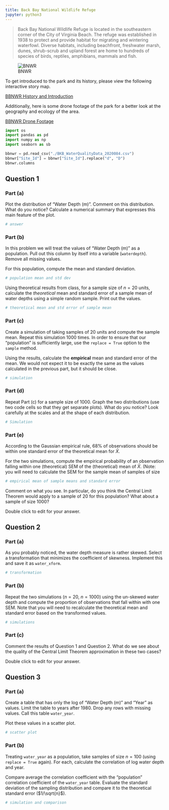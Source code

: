 ```yaml
---
title: Back Bay National Wildlife Refuge
jupyter: python3
---
```


> Back Bay National Wildlife Refuge is located in the southeastern corner of the City of Virginia Beach. The refuge was established in 1938 to protect and provide habitat for migrating and wintering waterfowl. Diverse habitats, including beachfront, freshwater marsh, dunes, shrub-scrub and upland forest are home to hundreds of species of birds, reptiles, amphibians, mammals and fish.

![BNWR](https://www.fws.gov/sites/default/files/styles/banner_image_xl/public/banner_images/2020-09/waterfowl%20%28tundras%29.jpg?h=0c8d0f81&itok=NcZlpD27)


To get introduced to the park and its history, please view the following interactive story map.

[BBNWR History and Introduction](https://storymaps.arcgis.com/stories/960d9db38cca4f3d8d38111119b9874f)

Additionally, here is some drone footage of the park for a better look at the geography and ecology of the area.

[BBNWR Drone Footage](https://www.youtube.com/watch?v=NlW330aBTCc)

```python
import os
import pandas as pd
import numpy as np
import seaborn as sb
```

```python
bbnwr = pd.read_csv("./BKB_WaterQualityData_2020084.csv")
bbnwr["Site_Id"] = bbnwr["Site_Id"].replace("d", "D")
bbnwr.columns
```

## Question 1


### Part (a)

Plot the distribution of "Water Depth (m)". Comment on this distribution. What do you notice? Calculate a numerical summary that expresses this main feature of the plot.

```python
# answer 
```

### Part (b)

In this problem we will treat the values of "Water Depth (m)" as a population. Pull out this column by itself into a variable (`waterdepth`). Remove all missing values.

For this population, compute the mean and standard deviation.

```python
# population mean and std dev
```



Using theoretical results from class, for a sample size of $n = 20$ units, calculate the *theoretical* mean and standard error of a sample mean of water depths using a simple random sample. Print out the values.

```python
# theoretical mean and std error of sample mean
```



### Part (c)

Create a simulation of taking samples of 20 units and compute the sample mean. Repeat this simulation 1000 times. In order to ensure that our "population" is sufficiently large, use the `replace = True` option to the `sample` method.

Using the results, calculate the **empirical** mean and standard error of the mean. We would not expect it to be exactly the same as the values calculated in the previous part, but it should be close.

```python
# simulation
```


### Part (d)

Repeat Part (c) for a sample size of 1000. Graph the two distributions (use two code cells so that they get separate plots). What do you notice? Look carefully at the scales and at the shape of each distribution.

```python
# Simulation 
```

### Part (e)

According to the Gaussian empirical rule, 68% of observations should be within one standard error of the theoretical mean for $\bar X$.

For the two simulations, compute the empirical probability of an observation falling within one (theoretical) SEM of the (theoretical) mean of $\bar X$. (Note: you will need to calculate the SEM for the sample mean of samples of size

```python
# empirical mean of sample means and standard error
```


Comment on what you see. In particular, do you think the Central Limit Theorem would apply to a sample of 20 for this population? What about a sample of size 1000?

Double click to edit for your answer.

## Question 2

### Part (a)
As you probably noticed, the water depth measure is rather skewed. Select a transformation that minimizes the coefficient of skewness. Implement this and save it as `water_xform`.

```python
# transformation
```


### Part (b)

Repeat the two simulations ($n = 20$, $n = 1000$) using the un-skewed water depth and compute the proportion of observations that fall within with one SEM. Note that you will need to recalculate the theoretical mean and standard error based on the transformed values.

```python
# simulations
```

### Part (c)

Comment the results of Question 1 and Question 2. What do we see about the quality of the Central Limit Theorem approximation in these two cases?

Double click to edit for your answer.

## Question 3

### Part (a)

Create a table that has only the log of "Water Depth (m)" and "Year" as values. Limit the table to years after 1980. Drop any rows with missing values. Call this table `water_year`.

Plot these values in a scatter plot.

```python
# scatter plot
```


### Part (b)

Treating `water_year` as a population, take samples of size $n = 100$ (using `replace = True` again). For each, calculate the correlation of log water depth and year.

Compare average the correlation coefficient with the "population" correlation coefficient of the `water_year` table. Evaluate the standard deviation of the sampling distribution and compare it to the theoretical standard error ($1/\sqrt{n}$).

```python
# simulation and comparison
```


